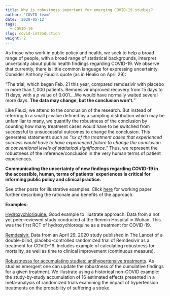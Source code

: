 ```yaml
---
title: Why is robustness important for emerging COVID-19 studies?
author: 'COVID team'
date: '2020-05-12'
tags:
  - COVID-19
slug: covid-introduction
weight: 2
---
```

As those who work in public policy and health, we seek to help a broad range of people, with a broad range of statistical backgrounds, interpret uncertainty about public health findings regarding COVID-19.  We observe that currently, there is little common language for expressing uncertainty. Consider Anthony Fauci’s quote (as in Healio on April 29): 

“The trial, which began Feb. 21 this year, compared remdesivir with placebo in more than $1,000$ patients. Remdesivir improved recovery from $15$ days to $11$ days, with a $p$ value of $0.001$.…We would have normally waited several more days. **The data may change, but the conclusion won’t.**”

Like Fauci, we attend to the conclusion of the research.  But instead of referring to a small p-value defined by a sampling distribution which may be unfamiliar to many, we quantify the robustness of the conclusion by counting how many treatment cases would have to be switched from successful to unsuccessful outcomes to change the conclusion. This generates statements such as *“xx of the treatment cases that experienced success would have to have experienced failure to change the conclusion at conventional levels of statistical significance.”* Thus, we represent the robustness of the inference/conclusion in the very human terms of patient experiences.

**Communicating the uncertainty of new findings regarding COVID-19 in the accessible, human, terms of patients’ experiences is critical for informing public policy and clinical practice.**

See other posts for illustrative examples. Click [here](https://papers.ssrn.com/sol3/papers.cfm?abstract_id=3607967) for working paper further describing the rationale and benefits of the approach.

**Examples:**

[Hydroxychloriquine.](https://www.konfound-it.org/2020/05/12/hcq/) Good example to illustrate approach.  Data from a not yet peer-reviewed study conducted at the Renmin Hospital in Wuhan. This was the first RCT of hydroxychloroquine as a treatment for COVID-19.

[Remdesivir.](https://www.konfound-it.org/2020/05/12/remdesivir/) Data from an April 29, 2020 study published in The Lancet of a double-blind, placebo-controlled randomized trial of Remdesivir as a treatment for COVID-19. Includes example of calculating robustness for mortality, as well as time to clinical improvement (continuous measure).

[Robustnesss for accumulating studies: antihypertensive treatments](https://www.konfound-it.org/2020/05/13/robustness-for-accumulating-studies-antihypertensive-treatments/). As studies emergent one can update the robustness of the cumulative findings for a given treatment. We illustrate using a historical non-COVID example: the study-by-study accumulation of 16 estimated effects presented in a meta-analysis of randomized trials examining the impact of hypertension treatments on the probability of suffering a stroke. 

